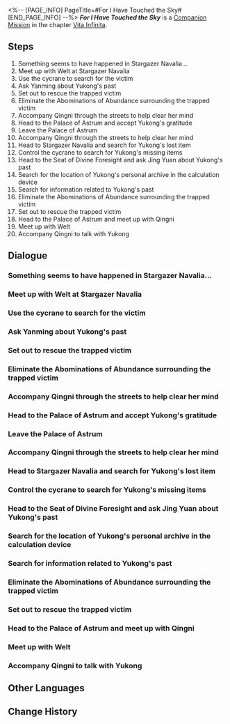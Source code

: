 <%-- [PAGE_INFO]
PageTitle=#For I Have Touched the Sky#
[END_PAGE_INFO] --%>
{{Stub|Dialogue.}}
{{Mission Infobox
|id            = 6020101
|title         = 
|image         = {{subst:void|<!--$UPLOAD:<<SpriteOutput/Chronicle/6020101_f.png>-<Mission For I Have Touched the Sky Stelle.png>-<Fate's Atlas Images>>-->}}{{subst:void|<!--$UPLOAD:<<SpriteOutput/Chronicle/6020101_m.png>-<Mission For I Have Touched the Sky Caelus.png>-<Fate's Atlas Images>>-->}}
<gallery>
Mission For I Have Touched the Sky Stelle.png|Stelle
Mission For I Have Touched the Sky Caelus.png|Caelus
</gallery>
|type          = Companion
|event_name    = 
|chapter       = Vita Infinita (Companion Mission Chapter)
|requirements  = [[Trailblaze Mission]] ''[[A Dragon Gallant, Its Ocean Distant]]'' completed
|summary       = When the concepts of "safety" and "happiness" clash, a mother is confronted with a challenging decision as she prioritizes her child's well-being. Yukong has made a tough choice but will stand firm in her decision.
|characters    = Trailblazer
|startLocation = [[The Xianzhou Luofu]] - [[Stargazer Navalia]]
|world         = The Xianzhou Luofu
|area          = Stargazer Navalia
|prev          = 
|next          = 
|rewards       = Trailblaze EXP*450; Stellar Jade*100; Traveler's Guide*10; Lost Crystal*10; Ancestral Hymn*6; "Warden of Jade"*1 { text = "Warden of Jade" }; Credit*100,000
}}
'''''For I Have Touched the Sky''''' is a [[Companion Mission]] in the chapter [[Vita Infinita (Companion Mission Chapter)|Vita Infinita]].

==Steps==
# Something seems to have happened in Stargazer Navalia...
# Meet up with Welt at Stargazer Navalia
# Use the cycrane to search for the victim
# Ask Yanming about Yukong's past
# Set out to rescue the trapped victim
# Eliminate the Abominations of Abundance surrounding the trapped victim
# Accompany Qingni through the streets to help clear her mind
# Head to the Palace of Astrum and accept Yukong's gratitude
# Leave the Palace of Astrum
# Accompany Qingni through the streets to help clear her mind
# Head to Stargazer Navalia and search for Yukong's lost item
# Control the cycrane to search for Yukong's missing items
# Head to the Seat of Divine Foresight and ask Jing Yuan about Yukong's past
# Search for the location of Yukong's personal archive in the calculation device
# Search for information related to Yukong's past
# Eliminate the Abominations of Abundance surrounding the trapped victim
# Set out to rescue the trapped victim
# Head to the Palace of Astrum and meet up with Qingni
# Meet up with Welt
# Accompany Qingni to talk with Yukong

<!--
==Gameplay Notes==

--><!--
==Trial Character==

-->
==Dialogue==
{{Stub Dialogue}}

===Something seems to have happened in Stargazer Navalia...===
{{Mission Description|type=companion|location=Stargazer Navalia|You hear an explosion from very far away, but it seems only you can hear it. It might be a delusion or some strange sixth sense... Your heart is filled with an ominous premonition.<br />You follow your instincts and head to the source of the explosion &mdash; Stargazer Navalia.}}
{{Dialogue Start}}
:{{tx}}
{{Dialogue End}}

===Meet up with Welt at Stargazer Navalia===
{{Mission Description|type=companion|location=Stargazer Navalia|update|The Sky-Faring Commission sent a message saying that there was a starskiff crash in Stargazer Navalia, and hopes you can help rescue the victim. Welt seems to be nearby. Hurry up and join him in searching for the victim.}}
{{Dialogue Start}}
:{{tx}}
{{Dialogue End}}

===Use the cycrane to search for the victim===
{{Mission Description|type=companion|location=Stargazer Navalia|update|The terrain of Stargazer Navalia is complex, and searching on foot is rather difficult. Fortunately, the Sky-Faring Commission lent you a cycrane. As long as you use it to search from a high vantage point, you will be able to locate the crashed pilot.}}
{{Dialogue Start}}
:{{tx}}
{{Dialogue End}}

===Ask Yanming about Yukong's past===
{{Mission Description|type=companion|location=Palace of Astrum|update|To know more about Yukong's past, you would have to go to the Palace of Astrum sooner or later. Look around with Qingni. The past she will witness here may change her life.}}
{{Dialogue Start}}
:{{tx}}
{{Dialogue End}}

===Set out to rescue the trapped victim===
{{Mission Description|type=companion|location=Stargazer Navalia|update|You find the crashed pilot. She is trapped among a group of abominations, and her situation is extremely dire. Quickly, save her!}}
{{Dialogue Start}}
:{{tx}}
{{Dialogue End}}

===Eliminate the Abominations of Abundance surrounding the trapped victim===
{{Dialogue Start}}
:{{tx}}
{{Dialogue End}}

===Accompany Qingni through the streets to help clear her mind===
{{Mission Description|type=companion|location=Central Starskiff Haven|update|Welt and you again meet Yukong's daughter, Qingni. She had just had a big fight with her mother, and is in a very bad mood. Help her clear her mind. After all, helping people solve problems is also a goal of the Astral Express.}}
{{Dialogue Start}}
:{{tx}}
{{Dialogue End}}

===Head to the Palace of Astrum and accept Yukong's gratitude===
{{Mission Description|type=companion|location=Palace of Astrum|update|The girl you and Welt rescued seems to be Yukong's daughter. To express her gratitude, Yukong hopes that you can go to the Palace of Astrum for a cup of tea with her. When you dealt with Yukong before, the atmosphere was inevitably rather awkward. Now you finally have a chance to have a cup of tea in peace... At least that's what you and Welt hope.}}
{{Dialogue Start}}
:{{tx}}
{{Dialogue End}}

===Leave the Palace of Astrum===
{{Mission Description|type=companion|location=Central Starskiff Haven|update|As if being struck by some strange curse, meetings between the Astral Express crew and Yukong always seems to be tied to some kind of awkward situation. Welt and you don't want to be involved in other people's family affairs, so it's best to leave the Palace of Astrum first. Hopefully the atmosphere will be less tense the next time you meet with Yukong...}}
{{Dialogue Start}}
:{{tx}}
{{Dialogue End}}

===Accompany Qingni through the streets to help clear her mind===
{{Mission Description|type=companion|location=Central Starskiff Haven|update|Welt and you again meet Yukong's daughter, Qingni. She had just had a big fight with her mother, and is in a very bad mood. Help her clear her mind. After all, helping people solve problems is also a goal of the Astral Express.}}
{{Dialogue Start}}
:{{tx}}
{{Dialogue End}}

===Head to Stargazer Navalia and search for Yukong's lost item===
{{Mission Description|type=companion|location=Stargazer Navalia|update|When Yukong was rushing to rescue Qingni before, she seemed to have dropped something in Stargazer Navalia. Accompany Qingni to find it back. Since the relationship between the two of them is currently very tense, this can be the key to salvage the situation for the mother and daughter.}}
{{Dialogue Start}}
:{{tx}}
{{Dialogue End}}

===Control the cycrane to search for Yukong's missing items===
{{Dialogue Start}}
:{{tx}}
{{Dialogue End}}

===Head to the Seat of Divine Foresight and ask Jing Yuan about Yukong's past===
{{Mission Description|type=companion|location=Seat of Divine Foresight|update|Unwittingly, you and Welt still got tied up in Yukong's family affairs. Qingni wants to know more about her mother's past, so she wanted to ask someone who knew. After giving it some thought, it seems that General Jing Yuan is the most suitable candidate.}}
{{Dialogue Start}}
:{{tx}}
{{Dialogue End}}

===Search for the location of Yukong's personal archive in the calculation device===
{{Mission Description|type=companion|location=Palace of Astrum|update|To know more about Yukong's past, you would have to go to the Palace of Astrum sooner or later. Look around with Qingni. The past she will witness here may change her life.}}
{{Dialogue Start}}
:{{tx}}
{{Dialogue End}}

===Search for information related to Yukong's past===
{{Dialogue Start}}
:{{tx}}
{{Dialogue End}}

===Eliminate the Abominations of Abundance surrounding the trapped victim===
{{Mission Description|type=companion|location=Stargazer Navalia|update|You find the crashed pilot. She is trapped among a group of abominations, and her situation is extremely dire. Quickly, save her!}}
{{Dialogue Start}}
:{{tx}}
{{Dialogue End}}

===Set out to rescue the trapped victim===
{{Dialogue Start}}
:{{tx}}
{{Dialogue End}}

===Head to the Palace of Astrum and meet up with Qingni===
{{Mission Description|type=companion|location=Palace of Astrum|update|You learn about Yukong's past from General Jing Yuan. Perhaps she was terrified all along that her daughter would end up the same way her best friend did. In any case, bring this story to Qingni and let her make her decision.}}
{{Dialogue Start}}
:{{tx}}
{{Dialogue End}}

===Meet up with Welt===
{{Mission Description|type=companion|location=Palace of Astrum|update|Qingni already knew the stories she wanted to know, many of which Yukong wished to conceal from her. Now it's time for her to make a decision for her own life. Just as an old Stellaron Hunter friend once said to you: "When you have a chance to make a choice, make one that you know you won't regret."}}
{{Dialogue Start}}
:{{tx}}
{{Dialogue End}}

===Accompany Qingni to talk with Yukong===
{{Dialogue Start}}
:{{tx}}
{{Dialogue End}}

==Other Languages==
{{Other Languages
|en   = For I Have Touched the Sky
|zhs  = 因为我已触碰过天空
|zht  = 因為我已觸碰過天空
|ja   = 私はもう空に触れてしまった
|ko   = 난 하늘을 느껴버렸거든
|es   = Ya he tocado el cielo
|fr   = Au bout de l'infini
|ru   = Я уже коснулась неба
|th   = เพราะฉันเคยได้สัมผัสกับท้องฟ้า
|vi   = Vì Tôi Đã Từng Chạm Vào Bầu Trời
|de   = Denn ich habe den Himmel schon berührt
|id   = Aku Telah Menyentuh Langit
|pt   = Eu Já Toquei o Céu
}}

==Change History==
{{Change History|1.2}}
